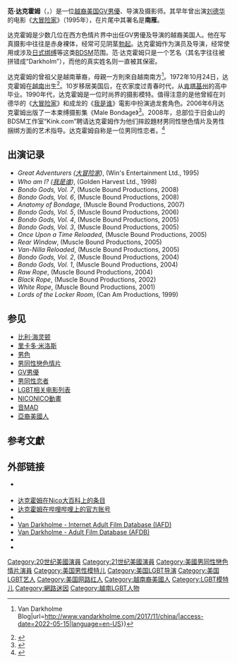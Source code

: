 {{noteTA
|1=zh-hans:网民; zh-hk:網民; zh-tw:網友;
}}
{{Infobox entertainer
| type = 男演员
| name = 范·达克霍姆
| foreignname = {{lang|en|Van Darkholme}}
| image = Van Darkholme 2.JPG
| imagesize = 220px
| caption = 范·达克霍姆
| birthdate = {{birth date and age|1972|10|24|mf=yes}}<ref name=Bio>{{cite web|url=http://www.vandarkholme.com/van-darkholme-bio.html|title=VAN DARKHOLME - BIO|publisher=vandarkholme.com|accessdate=2007-12-03|deadurl=yes|archiveurl=https://web.archive.org/web/20071213130236/http://www.vandarkholme.com/van-darkholme-bio.html|archivedate=2007-12-13|df=}}</ref>
| birthplace = {{South Vietnam}}[[胡志明市|西貢]]<br>{{small|（今{{越南}}[[胡志明市|胡志明市]]）}}
| nationality = {{USA}}
| alias = {{ubl|Tadashi<ref name=IAFD>{{Iafd name|VanDarkholme|m|Van Darkholme}}. Retrieved on 2012-12-12.</ref>|TDNコスギ|Van♂様|暗之妖精|暗黑佟大为}}
| deathdate = 
| deathplace = 
| yearsactive = 
| spouse = 
| occupation = GV男優
| website = {{url|www.vandarkholme.com}}
| 語言 = [[越南語|越南語]]、[[英語|英語]]
}}
'''范·达克霍姆'''（{{lang-en|Van Darkholme}}，{{bd|1972年|10月24日}}）是一位[[越裔美国人|越裔美国]][[GV男優|GV男優]]、导演及摄影师。其早年曾出演[[刘德华|刘德华]]的电影《[[大冒險家_(電影)|大冒险家]]》（1995年），在片尾中其署名是'''南雁'''。

达克霍姆是少数几位在西方色情片界中出任GV男優及导演的越裔美国人。他在写真摄影中往往是赤身裸体，经常可见阴茎[[勃起|勃起]]。达克霍姆作为演员及导演，经常使用或涉及[[日式绑缚|日式绑缚]]等这类[[BDSM|BDSM]]范围。范·达克霍姆只是一个艺名（其名字往往被拼错成“Darkholm”），而他的真实姓名则一直被其保密。

达克霍姆的曾祖父是越南華裔，母親一方則來自越南南方<ref>{{Cite web|title=CHINA! {{!}} Van Darkholme Blog|url=http://www.vandarkholme.com/2017/11/china/|access-date=2022-05-15|language=en-US}}</ref>。1972年10月24日，达克霍姆在[[越南|越南]]出生<ref>{{Cite web |url=http://bnmagazine.com/article_detail.php?art_id=257 |work=BN Magazine feature (vietnamese american magazine) |title=Hot For Porn? Adult Entertainment in the Vietnamese Community |date=2006-01-08|accessdate=2008-10-27 |archiveurl=https://web.archive.org/web/20070505190735/http://www.bnmagazine.com/article_detail.php?art_id=257 |archivedate=2007-05-05 }}</ref>。10岁移居美国后，在农家度过青春时代，从[[肯塔基州|肯塔基州]]的高中毕业。1990年代，达克霍姆是一位时尚界的摄影模特。值得注意的是他曾經在刘德华的《[[大冒险家_(电影)|大冒险家]]》和成龙的《[[我是谁|我是谁]]》電影中扮演過龙套角色。2006年6月达克霍姆出版了一本束缚摄影集《Male Bondage》<ref>{{Cite book|last=Darkholme|first=Van|title=''Male Bondage: Art Deserves a Witness''|publisher=Bruno Gmunder Verlag|language=en|date=2006-06-30|isbn=3861879905}}</ref>。2008年，总部位于旧金山的BDSM工作室“Kink.com”聘请达克霍姆作为他们摔跤題材男同性戀色情片及男性捆绑方面的艺术指导。达克霍姆自称是一位男同性恋者。<ref>{{Cite web|author=Darkholme, Van|year=2008|url=http://www.vandarkholme.com/van-darkholme-bio.html|title=Bio 2008|publisher=Van Darkholme Official Website|language=en|accessdate=2009-03-23|deadurl=yes|archiveurl=https://web.archive.org/web/20071213130236/http://www.vandarkholme.com/van-darkholme-bio.html|archivedate=2007-12-13}}</ref>

== 出演记录 ==
* ''Great Adventurers ([[大冒险家_(电影)|大冒险家]])'', (Win's Entertainment Ltd., 1995)
* ''Who am I? ([[我是谁|我是谁]])'', (Golden Harvest Ltd., 1998)
* ''Bondo Gods, Vol. 7'', (Muscle Bound Productions, 2008)
* ''Bondo Gods, Vol. 6'', (Muscle Bound Productions, 2008)
* ''Anatomy of Bondage'', (Muscle Bound Productions, 2007)
* ''Bondo Gods, Vol. 5'', (Muscle Bound Productions, 2006)
* ''Bondo Gods, Vol. 4'', (Muscle Bound Productions, 2005)
* ''Bondo Gods, Vol. 3'', (Muscle Bound Productions, 2005)
* ''Once Upon a Time Reloaded'', (Muscle Bound Productions, 2005)
* ''Rear Window'',  (Muscle Bound Productions, 2005)
* ''Van-Nilla Reloaded'', (Muscle Bound Productions, 2005)
* ''Bondo Gods, Vol. 2'', (Muscle Bound Productions, 2004)
* ''Bondo Gods, Vol. 1'', (Muscle Bound Productions, 2004)
* ''Raw Rope'', (Muscle Bound Productions, 2004)
* ''Black Rope'', (Muscle Bound Productions, 2002)
* ''White Rope'', (Muscle Bound Productions, 2001)
* ''Lords of the Locker Room'', (Can Am Productions, 1999)

== 参见 ==
* [[比利·海灵顿|比利·海灵顿]]
* [[里卡多·米洛斯|里卡多·米洛斯]]
* [[男色|男色]]
* [[男同性戀色情片|男同性戀色情片]]
* [[GV男優|GV男優]]
* [[男同性恋者|男同性恋者]]
* [[LGBT相关电影列表|LGBT相关电影列表]]
* [[NICONICO動畫|NICONICO動畫]]
* [[音MAD|音MAD]]
* [[亞裔美國人|亞裔美國人]]

== 参考文獻 ==
{{reflist}}

== 外部链接 ==
{{Portal|LGBT|色情}}
{{Commonscat|Van Darkholme}}
* {{Official website|url= http://www.vandarkholme.com/}} {{en}}
* [http://dic.nicovideo.jp/a/tdn%E3%82%B3%E3%82%B9%E3%82%AE 达克霍姆在Nico大百科上的条目]{{ja}}
* [https://space.bilibili.com/477631979 达克霍姆在哔哩哔哩上的官方账号]{{zh}}
* {{imdb name|1449637|Van Darkholme}}
* [http://www.iafd.com/person.rme/perfid=VanDarkholme/gender=m Van Darkholme - Internet Adult Film Database (IAFD)]
* [http://www.adultfilmdatabase.com/actor.cfm?actorid=24810 Van Darkholme - Adult Film Database (AFDB)]
* {{Douban people|id=1317698|type=movie}}
* {{cite web |url= https://zh.moegirl.org/Van_Darkholme |title=范·达克霍姆 |website=[[萌娘百科|萌娘百科]] |language=zh-cn, zh-tw |access-date=2018-07-25}}

{{Authority control}}
{{DEFAULTSORT:Darkholme, Van}}
[[Category:20世纪美國演員|Category:20世纪美國演員]]
[[Category:21世纪美國演員|Category:21世纪美國演員]]
[[Category:美國男同性戀色情片演員|Category:美國男同性戀色情片演員]]
[[Category:美国男性模特儿|Category:美国男性模特儿]]
[[Category:美国LGBT导演|Category:美国LGBT导演]]
[[Category:美国LGBT艺人|Category:美国LGBT艺人]]
[[Category:美国网路红人|Category:美国网路红人]]
[[Category:越南裔美國人|Category:越南裔美國人]]
[[Category:LGBT模特儿|Category:LGBT模特儿]]
[[Category:網路迷因|Category:網路迷因]]
[[Category:越南LGBT人物|Category:越南LGBT人物]]